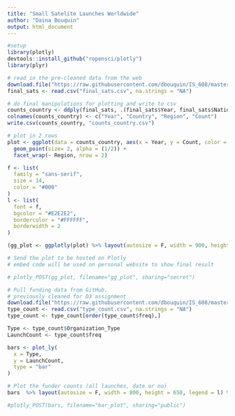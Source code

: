 ```yaml
---
title: "Small Satelite Launches Worldwide"
author: "Daina Bouquin"
output: html_document
---
```


```r
#setup
library(plotly)
devtools::install_github("ropensci/plotly")
library(plyr)

# read in the pre-cleaned data from the web
download.file("https://raw.githubusercontent.com/dbouquin/IS_608/master/NanosatDB_munging/final_sats.csv", "final_sats.csv", method="curl")
final_sats <- read.csv("final_sats.csv", na.strings = "NA")

# do final manipulations for plotting and write to csv
counts_country <- ddply(final_sats, .(final_sats$Year, final_sats$Nation, final_sats$region), nrow)
colnames(counts_country) <- c("Year", "Country", "Region", "Count")
write.csv(counts_country, "counts_country.csv")

# plot in 2 rows
plot <- ggplot(data = counts_country, aes(x = Year, y = Count, color = Region, text = paste("country:", Country))) +
  geom_point(size= 2, alpha = (1/2)) + 
  facet_wrap(~ Region, nrow = 2)

f <- list(
  family = "sans-serif",
  size = 14,
  color = "#000"
)
l <- list(
  font = f,
  bgcolor = "#E2E2E2",
  bordercolor = "#FFFFFF",
  borderwidth = 2
)
```
```r
(gg_plot <- ggplotly(plot) %>% layout(autosize = F, width = 900, height = 550, legend = l) %>% layout(xaxis = f, yaxis = f))
```
```r
# Send the plot to be hosted on Plotly 
# embed code will be used on personal website to show final result

# plotly_POST(gg_plot, filename="gg_plot", sharing="secret")
```

```r
# Pull funding data from GitHub.
# previously cleaned for D3 assignment
download.file("https://raw.githubusercontent.com/dbouquin/IS_608/master/NanosatDB_munging/type_count.csv", "type_count.csv", method="curl")
type_count <- read.csv("type_count.csv", na.strings = "NA")
type_count <- type_count[order(type_count$freq),]

Type <- type_count$Organization_Type
LaunchCount <- type_count$freq 

bars <- plot_ly(
  x = Type,
  y = LaunchCount,
  type = "bar"
)
```

```r
# Plot the funder counts (all launches, date or no)
bars  %>% layout(autosize = F, width = 800, height = 650, legend = l) %>% layout(xaxis = f, yaxis = f)
```

```r
#plotly_POST(bars, filename="bar_plot", sharing="public")
```